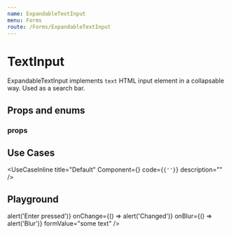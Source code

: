 ```yaml
---
name: ExpandableTextInput
menu: Forms
route: /Forms/ExpandableTextInput
---
```



# TextInput

ExpandableTextInput implements `text` HTML input element in a collapsable way. Used as a search bar.

## Props and enums

### props

<Props of={ExpandableTextInputPropsComponent} />

## Use Cases

<UseCaseInline
  title="Default"
  Component={<ExpandableTextInput />}
  code={<code>{'<ExpandableTextInput />'}</code>}
  description=""
/>

## Playground

<Playground>
  <ExpandableTextInput
    onEnterKeyPress={() => alert('Enter pressed')}
    onChange={() => alert('Changed')}
    onBlur={() => alert('Blur')}
    formValue="some text"
  />
</Playground>
